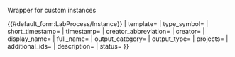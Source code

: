 <noinclude>
Wrapper for custom instances

{{Helper/Docu/FormTemplate}}
</noinclude>
<includeonly>{{#default_form:LabProcess/Instance}}
{{{{{template}}}
| template={{{template|}}}
| type_symbol={{{type_symbol|}}}
| short_timestamp={{{short_timestamp|}}}
| timestamp={{{timestamp|}}}
| creator_abbreviation={{{creator_abbreviation|}}}
| creator={{{creator|}}} 
| display_name={{{display_name|}}} 
| full_name={{{full_name|}}} 
| output_category={{{output_category|}}}
| output_type={{{output_type|}}}
| projects={{{projects|}}}
| additional_ids={{{additional_ids|}}}
| description={{{description|}}} 
| status={{{status}}}
}}
</includeonly>